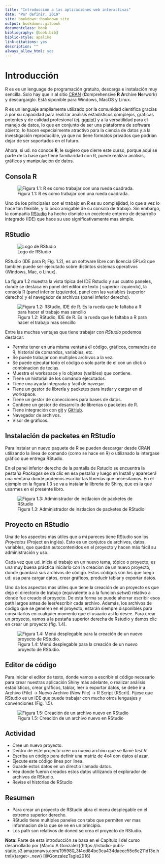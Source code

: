 ```yaml
--- 
title: "Introducción a las aplicaciones web interactivas"
date: "Por definir, 2019"
site: bookdown::bookdown_site
output: bookdown::gitbook
documentclass: book
bibliography: [book.bib]
biblio-style: apalike
link-citations: yes
description: ""
always_allow_html: yes
---
```



# Introducción

R es es un lenguage de programación gratuito, descarga e instalación muy sencilla. Solo hay que ir al sitio [CRAN](ttp://cran.r-project.org){taget=_new} (**C**omprehensive **R** **A**rchive **N**erwork) y descargarglo. Está siponible para Windows, MacOS y Linux. 

R es un lenguaje ampliamente utilizado por la comunidad científica gracias a por su capacidad para realizar análisis estadísticos
complejos, gráficas potentes y de calidad profesional (ej. [ggplot](https://ggplot2.tidyverse.org/){target=_new}) y a la 
versatilidad para el manejo de datos, lo que en conjunto de ser una plataforma de software abierto, lo hacen especialmente 
atractivo para la ciencia de datos y a la investigación reproducible, ya que no tiene formatos privados que podrian dejar de 
ser soportados en el futuro. 

Ahora, si ud. no conoce **R**, le sugiero que cierre este curso, porque aqui se parte de la base que tiene familiaridad con R, 
puede realizar análisis, gráficos y manipulación de datos. 


## Consola R

![Figura 1.1: R es como trabajar con una rueda cuadrada.](imagenes/1.1_rueda.jpg)

Uno de los principales con el trabajo en R es su complejidad, lo que a vez lo hace tan flexible, y lo poco amigable de su consola de trabajo. Sin embargo, la compañía [RStudio](http://www.rstudio.com){target=_new} ha hecho disniple un excelente entorno de desarrollo integrado (IDE) que hace su uso significativamente mas simple.

## RStudio

![Logo de RStudio](https://www.rstudio.com/wp-content/uploads/2019/03/RStudio-Logo-Blue-Gray-125.png) 

RStudio (IDE para R; Fig. 1.2), es un software libre con licencia GPLv3 que también puede ser ejecutado sobre distintos sistemas operativos (Windows, Mac, o Linux). 

La figura 1.2 muestra la vista típica del IDE Rstudio y sus cuatro paneles, donde se destaca en panel del editor de texto ( superior izquierdo), la consola R (panel inferior izquierdo), panel con las variables (superior derecho) y el navegador de archivos (panel inferior derecho).

![Figura 1.2: RStudio, IDE de R. Es la rueda que le faltaba a R para hacer el trabajo mas sencillo](imagenes/1.2_RStudio.png)

Entre las muchas ventajas que tiene trabajar con _RStudio_ podemos destacar:

- Permite tener en una misma ventana el código, gráficos, comandos de R, historial de comandos, variables, etc.
- Se puede trabajar con multiples archivos a la vez.
- Se puede ejecutar todo el código o solo parte de el con un click o combinacion de teclas. 
- Muestra el workspace y lo objetos (varibles) que contiene.
- Tiene un historial de los comando ejecutados. 
- Tiene una ayuda integrada y facil de navegar.
- Tiene un gestor de librería y packetes para instlar y cargar en el workspace.
- Tiene un gestor de conecciones para bases de datos.
- Contiene un gestor de desarrollo de librerias o packetes de R.
- Tiene integración con [git](https://git-scm.com/){target=_new} y [GitHub](https://github.com/){target=_new}.
- Navegador de archivos.
- Visor de gráficos.


## Instalación de packetes en RStudio

Para instalar un nuevo paquete de R se pueden descargar desde CRAN utilizando la linea de comando (como se hace en R) o utiliznado la intergase gráfico que entrega RStudio.

En el panel inferior derecho de la pantalla de Rstudio se encuentra la pestaña _Packages_ se da clic en esa pestaña y luego en Install y aparecerá una ventana donde podemos escribir las librerías que necesitamos. En el ejemplo en la figura 1.3 se va a instalar la libreria de Shiny, que es la que usarmes en el presente libro.

![Figura 1.3: Administrador de instlacion de packetes de RStudio](imagenes/1.3_InstallPackages.png)

## Proyecto en RStudio

Una de los aspectos más útiles que a mi pareces tiene RStudio son los _Proyectos_ (Project en inglés). Esto es un conjutos de
archivos, datos, variables, que quedan autocontenidos en el proyecto y hacen más fácil su administración y uso. 

Cada vez que ud. inicia el trabajo en un nuevo tema, tópico o proyecto, es una muy buena práctica iniciarlo con la creacion de un nuevo proyecto, donde guardará sus archivos de código. Estos códigos son los que luego ud. usa para cargar datos, crear gráficos, producir tablar y exportar datos.

Uno da los aspectos mas útiles que tiene la creación de un proyecto es que deja el directorio de trabajo (equivalente a
a la funcion _setwd_) relativo a donde fue creado el proyecto. De esta forma se puede ahorrar escribir esos path largos antes
de leer/escribir cada archivo. Además, los archivos de código que se generen en el proyecto, estarán siempre disponibles para consultarlos en cualquier momento que el usuario así lo desee. Para crear un proyecto, vamos a la pestaña superior derecha de Rstudio y damos clic en crear un proyecto (fig. 1.4).

![Figura 1.4: Menú desplegable para la creación de un nuevo proyecto de RStudio.](imagenes/1.4_NewProject.png)

## Editor de código

Para iniciar el editor de texto, donde vamos a escribir el código necesario para crear nuestras aplicación Shiny más adelante, o
realizar análisis estadísticos, crear gráficos, tablar, leer o exportar datos, se debe ir a Archivo (File) -> Nuevo Archivo (New File) -> R Script (RScrit). Fijese que RStudio es un IDE que puede trabajar con mucho otros lenguajes y convenciones (Fig. 1.5).

![Figura 1.5: Creación de un archivo nuevo en RStudio](imagenes/1.5_NewFile.png)


## Actividad

- Cree un nuevo proyecto.
- Dentro de este projecto cree un nuevo archivo que se llame _test.R_ 
- Escriba un código para definir una matriz de 4x4 con datos al azar.
- Ejecute este código linea por linea.
- Guarde estos datos en un directio llamado datos.
- Vea donde fueron creados estos datos utilizando el explorador de archivos de RStudio.
- Revise el historias de RStudio


## Resumen

- Para crear un proyecto de RStudio abra el menu desplegable en el extremo superior derecho.
- RStudio tiene multiples paneles con tabs que permiten ver mas informacion de la que se ve en un principio.
- Los path son relativos de doned se crea el proyecto de RStudio.


**Nota**: Parte de esta introducción se basa en el Capitulo I del curso desarrollado por [Marco A Gonzalez)(https://rstudio-pubs-static.s3.amazonaws.com/195980_3f4cd84bc3ca434daeec55c6c211d13e.html){target=_new} [@GonzalezTagle2016]

